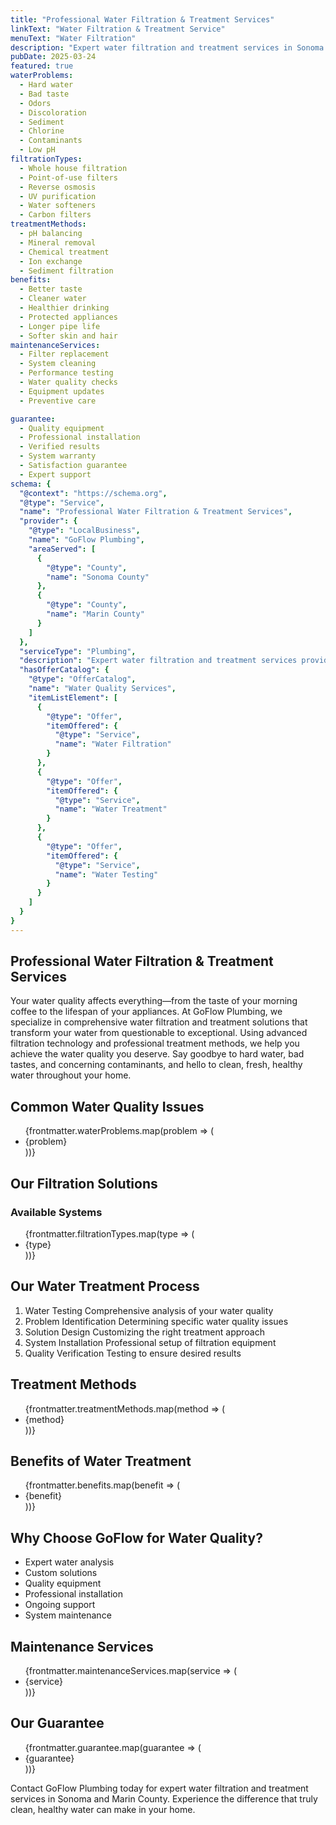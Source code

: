 ```yaml
---
title: "Professional Water Filtration & Treatment Services"
linkText: "Water Filtration & Treatment Service"
menuText: "Water Filtration"
description: "Expert water filtration and treatment services in Sonoma and Marin County. We install and maintain systems for cleaner, healthier water."
pubDate: 2025-03-24
featured: true
waterProblems:
  - Hard water
  - Bad taste
  - Odors
  - Discoloration
  - Sediment
  - Chlorine
  - Contaminants
  - Low pH
filtrationTypes:
  - Whole house filtration
  - Point-of-use filters
  - Reverse osmosis
  - UV purification
  - Water softeners
  - Carbon filters
treatmentMethods:
  - pH balancing
  - Mineral removal
  - Chemical treatment
  - Ion exchange
  - Sediment filtration
benefits:
  - Better taste
  - Cleaner water
  - Healthier drinking
  - Protected appliances
  - Longer pipe life
  - Softer skin and hair
maintenanceServices:
  - Filter replacement
  - System cleaning
  - Performance testing
  - Water quality checks
  - Equipment updates
  - Preventive care

guarantee:
  - Quality equipment
  - Professional installation
  - Verified results
  - System warranty
  - Satisfaction guarantee
  - Expert support
schema: {
  "@context": "https://schema.org",
  "@type": "Service",
  "name": "Professional Water Filtration & Treatment Services",
  "provider": {
    "@type": "LocalBusiness",
    "name": "GoFlow Plumbing",
    "areaServed": [
      {
        "@type": "County",
        "name": "Sonoma County"
      },
      {
        "@type": "County",
        "name": "Marin County"
      }
    ]
  },
  "serviceType": "Plumbing",
  "description": "Expert water filtration and treatment services providing cleaner, healthier water through advanced filtration systems and professional treatment solutions.",
  "hasOfferCatalog": {
    "@type": "OfferCatalog",
    "name": "Water Quality Services",
    "itemListElement": [
      {
        "@type": "Offer",
        "itemOffered": {
          "@type": "Service",
          "name": "Water Filtration"
        }
      },
      {
        "@type": "Offer",
        "itemOffered": {
          "@type": "Service",
          "name": "Water Treatment"
        }
      },
      {
        "@type": "Offer",
        "itemOffered": {
          "@type": "Service",
          "name": "Water Testing"
        }
      }
    ]
  }
}
---
```


<article itemScope itemType="https://schema.org/Service">
<h1 itemProp="name">Professional Water Filtration & Treatment Services</h1>

<div itemProp="description">
  <p>
    Your water quality affects everything—from the taste of your morning coffee to the lifespan of your appliances. At GoFlow Plumbing, we specialize in comprehensive water filtration and treatment solutions that transform your water from questionable to exceptional. Using advanced filtration technology and professional treatment methods, we help you achieve the water quality you deserve. Say goodbye to hard water, bad tastes, and concerning contaminants, and hello to clean, fresh, healthy water throughout your home.
  </p>
</div>

<section itemScope itemType="https://schema.org/Service">
  <h2>Common Water Quality Issues</h2>

  <div itemProp="serviceOutput">
    <ul>
      {frontmatter.waterProblems.map(problem => (
        <li>{problem}</li>
      ))}
    </ul>
  </div>
</section>

<section itemScope itemType="https://schema.org/OfferCatalog">
  <h2>Our Filtration Solutions</h2>

  <div>
    <h3>Available Systems</h3>
    <ul itemProp="itemListElement">
      {frontmatter.filtrationTypes.map(type => (
        <li itemScope itemType="https://schema.org/Offer">
          <span itemProp="itemOffered" itemScope itemType="https://schema.org/Service">
            <span itemProp="name">{type}</span>
          </span>
        </li>
      ))}
    </ul>
  </div>
</section>

<section itemScope itemType="https://schema.org/HowTo">
  <h2 itemProp="name">Our Water Treatment Process</h2>

  <div>
    <ol>
      <li itemScope itemType="https://schema.org/HowToStep">
        <span itemProp="name">Water Testing</span>
        <span itemProp="text">Comprehensive analysis of your water quality</span>
      </li>
      <li itemScope itemType="https://schema.org/HowToStep">
        <span itemProp="name">Problem Identification</span>
        <span itemProp="text">Determining specific water quality issues</span>
      </li>
      <li itemScope itemType="https://schema.org/HowToStep">
        <span itemProp="name">Solution Design</span>
        <span itemProp="text">Customizing the right treatment approach</span>
      </li>
      <li itemScope itemType="https://schema.org/HowToStep">
        <span itemProp="name">System Installation</span>
        <span itemProp="text">Professional setup of filtration equipment</span>
      </li>
      <li itemScope itemType="https://schema.org/HowToStep">
        <span itemProp="name">Quality Verification</span>
        <span itemProp="text">Testing to ensure desired results</span>
      </li>
    </ol>
  </div>
</section>

<section itemScope itemType="https://schema.org/OfferCatalog">
  <h2>Treatment Methods</h2>

  <div>
    <ul itemProp="itemListElement">
      {frontmatter.treatmentMethods.map(method => (
        <li itemScope itemType="https://schema.org/Offer">
          <span itemProp="itemOffered" itemScope itemType="https://schema.org/Service">
            <span itemProp="name">{method}</span>
          </span>
        </li>
      ))}
    </ul>
  </div>
</section>

<section itemScope itemType="https://schema.org/Service">
  <h2>Benefits of Water Treatment</h2>

  <div itemProp="serviceOutput">
    <ul>
      {frontmatter.benefits.map(benefit => (
        <li>{benefit}</li>
      ))}
    </ul>
  </div>
</section>

<section itemScope itemType="https://schema.org/LocalBusiness">
  <h2>Why Choose GoFlow for Water Quality?</h2>

  <ul itemProp="hasOfferCatalog" itemScope itemType="https://schema.org/OfferCatalog">
    <li itemProp="itemListElement" itemScope itemType="https://schema.org/Offer">
      <span itemProp="itemOffered" itemScope itemType="https://schema.org/Service">
        <span itemProp="name">Expert water analysis</span>
      </span>
    </li>
    <li itemProp="itemListElement" itemScope itemType="https://schema.org/Offer">
      <span itemProp="itemOffered" itemScope itemType="https://schema.org/Service">
        <span itemProp="name">Custom solutions</span>
      </span>
    </li>
    <li itemProp="itemListElement" itemScope itemType="https://schema.org/Offer">
      <span itemProp="itemOffered" itemScope itemType="https://schema.org/Service">
        <span itemProp="name">Quality equipment</span>
      </span>
    </li>
    <li itemProp="itemListElement" itemScope itemType="https://schema.org/Offer">
      <span itemProp="itemOffered" itemScope itemType="https://schema.org/Service">
        <span itemProp="name">Professional installation</span>
      </span>
    </li>
    <li itemProp="itemListElement" itemScope itemType="https://schema.org/Offer">
      <span itemProp="itemOffered" itemScope itemType="https://schema.org/Service">
        <span itemProp="name">Ongoing support</span>
      </span>
    </li>
    <li itemProp="itemListElement" itemScope itemType="https://schema.org/Offer">
      <span itemProp="itemOffered" itemScope itemType="https://schema.org/Service">
        <span itemProp="name">System maintenance</span>
      </span>
    </li>
  </ul>
</section>

<section itemScope itemType="https://schema.org/Service">
  <h2>Maintenance Services</h2>

  <div itemProp="serviceOutput">
    <ul>
      {frontmatter.maintenanceServices.map(service => (
        <li>{service}</li>
      ))}
    </ul>
  </div>
</section>

<section itemScope itemType="https://schema.org/Service">
  <h2>Our Guarantee</h2>

  <div itemProp="serviceOutput">
    <ul>
      {frontmatter.guarantee.map(guarantee => (
        <li>{guarantee}</li>
      ))}
    </ul>
  </div>
</section>

<section itemScope itemType="https://schema.org/ContactPoint">
  <p>
    Contact GoFlow Plumbing today for expert water filtration and treatment services in Sonoma and Marin County. Experience the difference that truly clean, healthy water can make in your home.
  </p>
</section>
</article>
